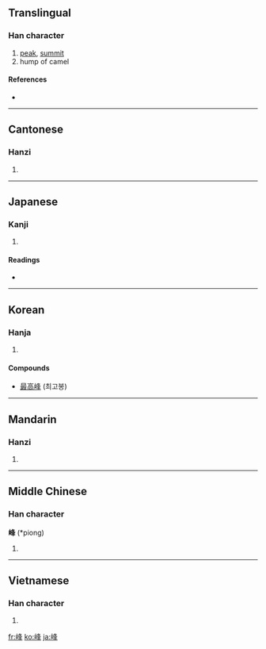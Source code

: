 {{also|峯}}
==Translingual==

===Han character===
{{Han char|rn=46|rad=山|as=07|sn=10|four=2775<sub>4</sub>|canj=山竹水十 (UHEJ)}}

# [[peak]], [[summit]]
# hump of camel

====References====
* {{Han ref|kx=0311.310|dkj=08094|dj=0612.010|hdz=10775.180|uh=5CF0|ud=23792|bh=AE70|bd=44656}}

----

==Cantonese==

===Hanzi===
{{yue-hanzi|jyut=|y=fung1}}

# {{defn|Cantonese|sort=山07}}

----

==Japanese==

===Kanji===
{{ja-kanji|grade=c|rs=山07}}

# {{defn|Japanese}}

====Readings====
* {{ja-readings|on=[[ほう]] (hō)|kun=[[みね]] (mine)}}

----

==Korean==

===Hanja===
{{ko-hanja|hangeul=봉|rv=bong|mr=pong}}

# {{defn|Korean|sort=山07}}

====Compounds====
* [[最高峰]] (최고봉)

----

==Mandarin==

===Hanzi===
{{cmn-hanzi|pin=[[fēng]] ([[feng1]])|wg=feng<sup>1</sup>}}

# {{defn|Mandarin|sort=山07}}

----

==Middle Chinese==

===Han character===
'''峰''' (*piong)<!--note: asterisk indicates that this character appears more than four times in the Tang Dynasty corpus of literature-->

# {{defn|Middle Chinese|sort=山07}}

----

==Vietnamese==

===Han character===
{{vi-hantu|[[phong]]|rs=山07}}

# {{defn|Vietnamese|sort=山07}}

[[fr:峰]]
[[ko:峰]]
[[ja:峰]]